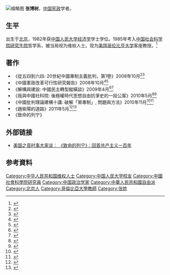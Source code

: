 [[File:Zhang_Boshu_20151121.jpg|缩略图]]
'''张博树'''{{BD|1955年|11月23日}}，[[中国|中国]][[宪政|宪政]]学者。

==生平==
出生于[[北京|北京]]，1982年获[[中国人民大学|中国人民大学]][[经济学|经济学]]学士学位。1985年考入[[中国社会科学院研究生院|中国社会科学院研究生院]]哲学系，被当局视为维权人士。现为[[美国|美国]][[哥伦比亚大学|哥伦比亚大学]]客座教授。<ref>{{cite news |title=大数据与举国体制，中国抗疫经验的是与非 |url=https://cn.nytimes.com/opinion/20200429/china-big-data-coronavirus/ |accessdate=2022-01-14 |work=纽约时报中文网 |date=2020-04-29 |language=zh-hans |archive-date=2022-01-14 |archive-url=https://web.archive.org/web/20220114010456/https://cn.nytimes.com/opinion/20200429/china-big-data-coronavirus/ |dead-url=no }}</ref>

==著作==
*《從五四到六四: 20世紀中國專制主義批判，第1卷》2008年10月<ref> {{cite book | author = 張博樹 | authorlink = 張博樹 | series = 從五四到六四 | title = 從五四到六四: 20世紀中國專制主義批判, 第 1 卷 | publisher = 晨鐘書局 | isbn = 978-988-17804-3-0|date=2008年10月}}</ref><ref>{{cite web | url = http://www.hkbookcity.com/showbook2.php?serial_no=176584 | title = 從五四到六四－－20世紀中國專制主義批判（第一卷） - 中文書店: 香港書城網上書店 Hong Kong Book City | accessdate = 2012-12-17 | author = 香港書城 | archive-date = 2019-08-22 | archive-url = https://web.archive.org/web/20190822201231/http://www.hkbookcity.com/showbook2.php?serial_no=176584 | dead-url = no }}</ref>
*《中國憲政改革可行性研究報告》2008年10月<ref> {{cite book | author = 張博樹 | authorlink = 張博樹 | title = 中國憲政改革可行性研究報告 | publisher = 晨鐘書局 | isbn = 978-988-17804-2-3|date=2008年10月}}</ref><ref>{{cite web | url = http://www.hkbookcity.com/showbook2.php?serial_no=176583 | title = 中國憲政改革可行性研究 - 中文書店: 香港書城網上書店 Hong Kong Book City | accessdate = 2012-12-17 | author = 香港書城 | archive-date = 2019-08-12 | archive-url = https://web.archive.org/web/20190812120045/http://www.hkbookcity.com/showbook2.php?serial_no=176583 | dead-url = no }}</ref>
*《解構與建設: 中國民主轉型縱橫談》2009年4月<ref> {{cite book | author = 張博樹 | authorlink = 張博樹 | title = 解構與建設: 中國民主轉型縱橫談 | publisher = 晨鐘書局 | isbn = 978-988-17804-7-8|date=2009年4月}}</ref><ref>{{cite web | url = http://www.hkbookcity.com/showbook2.php?serial_no=184734 | title = 解構與建設: 中國民主轉型縱橫談 - 中文書店: 香港書城網上書店 Hong Kong Book City | accessdate = 2012-12-17 | author = 香港書城 | archive-date = 2021-03-21 | archive-url = https://web.archive.org/web/20210321102726/https://www.hkbookcity.com/showbook2.php?serial_no=184734 | dead-url = no }}</ref>
*《我與中國社科院: 後極權時代思想自由抗爭史的一段公案》2010年5月<ref> {{cite book | author = 張博樹 | authorlink = 張博樹 | title = 我與中國社科院: 後極權時代思想自由抗爭史的一段公案 | publisher = 晨鐘書局 | isbn = 978-988-18523-6-6|date=2010年5月}}</ref><ref>{{cite web | url = http://www.hkbookcity.com/showbook2.php?serial_no=206649 | title = 我與中國社科院－－後極權時代思想自由抗爭史的一段公案 - 中文書店: 香港書城網上書店 Hong Kong Book City | accessdate = 2012-12-17 | author = 香港書城 | archive-date = 2019-08-16 | archive-url = https://web.archive.org/web/20190816120701/http://www.hkbookcity.com/showbook2.php?serial_no=206649 | dead-url = no }}</ref>
*《中國批判理論建構十講: 破解「黨專制」, 問題與方法》2010年11月<ref> {{cite book | author = 張博樹 | authorlink = 張博樹 | title = 中國批判理論建構十講: 破解「黨專制」, 問題與方法 | publisher = 晨鐘書局 | isbn = 978-988-19539-2-6|date=2010年11月}}</ref><ref>{{cite web | url = http://www.hkbookcity.com/showbook2.php?serial_no=218502 | title = 中國批判理論建構十講－－破解 - 中文書店: 香港書城網上書店 Hong Kong Book City | accessdate = 2012-12-17 | author = 香港書城 | archive-date = 2019-08-19 | archive-url = https://web.archive.org/web/20190819090911/http://www.hkbookcity.com/showbook2.php?serial_no=218502 | dead-url = no }}</ref>
*《趙紫陽的道路》2011年5月<ref> {{cite book | author = [[蔡文彬|蔡文彬]]、[[鮑彤|鮑彤]]、[[嚴家祺|嚴家祺]]、[[張顯揚|張顯揚]] 等著. [[張博樹|張博樹]] 主编 | title = 趙紫陽的道路 | publisher = 晨鐘書局 | isbn = 978-988-19539-5-7|date=2011年5月}}</ref><ref>{{cite web | url = http://www.hkbookcity.com/showbook2.php?serial_no=227273 | title = 趙紫陽的道路 - 中文書店: 香港書城網上書店 Hong Kong Book City | accessdate = 2012-12-17 | author = 香港書城 | archive-date = 2019-08-18 | archive-url = https://web.archive.org/web/20190818190618/http://www.hkbookcity.com/showbook2.php?serial_no=227273 | dead-url = no }}</ref>
*《致命的列宁》

==外部链接==
*[https://www.voachinese.com/a/3785112.html  美国之音时事大家谈： 《致命的列宁》：回首共产主义一百年] {{Wayback|url=https://www.voachinese.com/a/3785112.html |date=20190729110651 }}

==参考資料==
<div class='references-small'>
<references/>
</div>

{{Authority control}}
{{DEFAULTSORT:Z}}
[[Category:中华人民共和国维权人士|Category:中华人民共和国维权人士]]
[[Category:中国人民大学校友|Category:中国人民大学校友]]
[[Category:中國社會科學院研究員|Category:中國社會科學院研究員]]
[[Category:中国政治学家|Category:中国政治学家]]
[[Category:中華人民共和國自由派|Category:中華人民共和國自由派]]
[[Category:北京人|Category:北京人]]
[[Category:哥倫比亞大學教師|Category:哥倫比亞大學教師]]
[[Category:张姓|Category:张姓]]